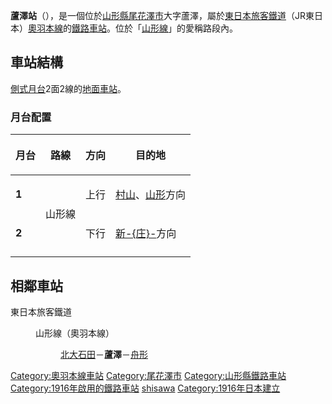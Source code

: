 {{日本車站資訊
|公司色 = green
|文字色 =
|站名 = 蘆澤站
|圖片 = AshisawaSt.jpg
|pxl =
|圖片說明= 站舍（2005年5月）
|日文原名= 芦沢
|平假名= あしさわ
|羅馬拼音= Ashisawa
|前一站 = [[北大石田站|北大石田]]
|前一站距離 = 2.9
|後一站距離 = 6.6
|後一站 = [[舟形站|舟形]]
|電報略號= アハ
|車站編號 =
|所屬公司= [[東日本旅客鐵道|東日本旅客鐵道]]（JR東日本）
|所屬路線= {{Color|#ff6600|■}}[[奧羽本線|奧羽本線]]（[[山形線|山形線]]）
|距離 = 133.7
|起點站 = [[福島站_(福島縣)|福島]]
|所在地 = [[山形縣|山形縣]][[尾花澤市|尾花澤市]]大字蘆澤1012
|車站構造 = [[地面車站|地面車站]]
|月台配置 = 2面2線
|啟用年月日= 1916年（[[大正|大正]]5年）12月1日
|廢站年月日=
|乘客人數= 38
|上下車人次=
|統計年度= 2015年
|轉車 =
|備註 = 簡易委託站
}}
'''蘆澤站'''（{{jpn|j=芦沢駅|hg=あしさわえき|rm=Ashisawa eki|f=y}}），是一個位於[[山形縣|山形縣]][[尾花澤市|尾花澤市]]大字蘆澤，屬於[[東日本旅客鐵道|東日本旅客鐵道]]（JR東日本）[[奧羽本線|奧羽本線]]的[[鐵路車站|鐵路車站]]。位於「[[山形線|山形線]]」的愛稱路段內。
== 車站結構 ==
[[側式月台|側式月台]]2面2線的[[地面車站|地面車站]]。
=== 月台配置 ===
{| class=wikitable
|-
!月台!!路線!!方向!!目的地
|-
|'''1'''
|rowspan=2 | {{Color|#ff6600|■}}山形線
|上行
|[[村山站_(山形縣)|村山]]、[[山形站|山形]]方向
|-
|'''2'''
|下行
|[[新庄站_(日本)|新-{庄}-]]方向
|-
|}
== 相鄰車站 ==
; 東日本旅客鐵道
: {{Color|#ff6600|■}}山形線（奧羽本線）
:: [[北大石田站|北大石田]]－'''蘆澤'''－[[舟形站|舟形]]
{{Japan-rail-stub}}
{{山形線}}
{{DEFAULTSORT:Ashisawa}}
[[Category:奧羽本線車站|Category:奧羽本線車站]]
[[Category:尾花澤市|Category:尾花澤市]]
[[Category:山形縣鐵路車站|Category:山形縣鐵路車站]]
[[Category:1916年啟用的鐵路車站|Category:1916年啟用的鐵路車站]]
[[Category:日本鐵路車站_A|shisawa]]
[[Category:1916年日本建立|Category:1916年日本建立]]